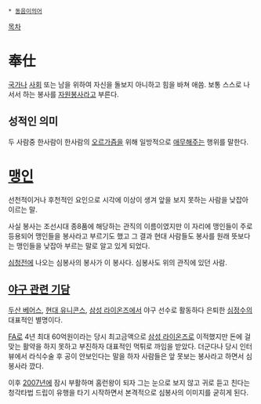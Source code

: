  * [[동음이의어]]

[[목차]]

= 奉仕 =
[[국가]]나 [[사회]] 또는 남을 위하여 자신을 돌보지 아니하고 힘을 바쳐 애씀. 보통 스스로 나서서 하는 봉사를 [[자원봉사]]라고 부른다.
== 성적인 의미 ==
두 사람중 한사람이 한사람의 [[오르가즘]]을 위해 일방적으로 [[애무]]해주는 행위를 말한다.

= [[맹인]] =
선천적이거나 후천적인 요인으로 시각에 이상이 생겨 앞을 보지 못하는 사람을 낮잡아 이르는 말.

사실 봉사는 조선시대 종8품에 해당하는 관직의 이름이였지만 이 자리에 맹인들이 주로 등용되어 맹인들을 봉사라고 부르기도 했고 그 결과 현대 사람들도 봉사를 원래 뜻보다는 맹인들을 낮잡아 부르는 말로 알고 있게 되었다.

[[심청전]]에 나오는 심봉사의 봉사가 이 봉사다. 심봉사도 위의 관직에 있던 사람.
== [[야구 관련 기담]] ==
[[두산 베어스]], [[현대 유니콘스]], [[삼성 라이온즈]]에서 야구 선수로 활동하다 은퇴한 [[심정수]]의 대표적인 별명이다.

[[FA]]로 4년 최대 60억원이라는 당시 최고금액으로 [[삼성 라이온즈]]로 이적했지만 돈에 걸맞는 활약을 하지 못하고 부진하자 대표적인 먹튀로 까임을 받았다. 더군다나 당시 인터뷰에서 라식수술 후 공이 안보인다는 말을 하자 사람들은 앞 못보는 봉사라고 하면서 심봉사라 깠다.

이후 [[2007년]]에 잠시 부활하며 홈런왕이 되자 그는 눈으로 보지 않고 귀로 듣고 친다는 청각타법 드립이 유행을 타기 시작하면서 본격적으로 심봉사의 이미지를 굳히게 된다.
